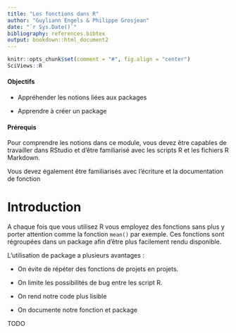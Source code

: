 ```yaml
---
title: "Les fonctions dans R"
author: "Guyliann Engels & Philippe Grosjean"
date: "`r Sys.Date()`"
bibliography: references.bibtex
output: bookdown::html_document2
---
```


```r
knitr::opts_chunk$set(comment = "#", fig.align = "center")
SciViews::R
```

#### Objectifs {-}

- Appréhender les notions liées aux packages

- Apprendre à créer un package


#### Prérequis {-}

Pour comprendre les notions dans ce module, vous devez être capables de travailler dans RStudio et d'être familiarisé avec les scripts R et les fichiers R Markdown. 

Vous devez également être familiarisés avec l'écriture et la documentation de fonction

# Introduction {#intro}

A chaque fois que vous utilisez R vous employez des fonctions sans plus y porter attention comme la fonction `mean()` par exemple. Ces fonctions sont régroupées dans un package afin d'être plus facilement rendu disponible.

L’utilisation de package a plusieurs avantages : 

- On évite de répéter des fonctions de projets en projets.

- On limite les possibilités de bug entre les script R.

- On rend notre code plus lisible

- On documente notre fonction et package

TODO
